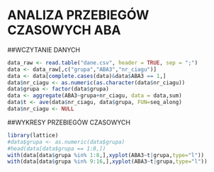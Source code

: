 ANALIZA PRZEBIEGÓW CZASOWYCH ABA
================================

##WCZYTANIE DANYCH
```r
data_raw <- read.table("dane.csv", header = TRUE, sep = ";")
data <- data_raw[,c("grupa","ABA3","nr_ciagu")]
data <- data[complete.cases(data)&data$ABA3 == 1,]
data$nr_ciagu <- as.numeric(as.character(data$nr_ciagu))
data$grupa <- factor(data$grupa)
data <- aggregate(ABA3~grupa+nr_ciagu, data = data,sum)
data$t <- ave(data$nr_ciagu, data$grupa, FUN=seq_along)
data$nr_ciagu <- NULL
```

##WYKRESY PRZEBIEGÓW CZASOWYCH
```r
library(lattice)
#data$grupa <- as.numeric(data$grupa)
#head(data[data$grupa == 1:8,])
with(data[data$grupa %in% 1:8,],xyplot(ABA3~t|grupa,type="l"))
with(data[data$grupa %in% 9:16,],xyplot(ABA3~t|grupa,type="l"))
```